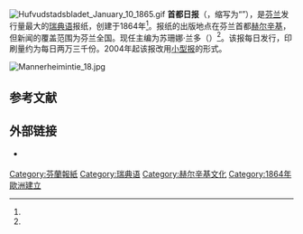 [[File:Hufvudstadsbladet_January_10_1865.gif|thumb]]
'''首都日报'''（{{lang-sv|Hufvudstadsbladet}}，缩写为“{{lang|sv|HBL}}”），是[[芬兰|芬兰]]发行量最大的[[瑞典语|瑞典语]]报纸，创建于1864年<ref name="68url"/>。报纸的出版地点在芬兰首都[[赫尔辛基|赫尔辛基]]，但新闻的覆盖范围为芬兰全国。现任主编为苏珊娜·兰多（{{lang|sv|Susanna Landor}}）<ref name="IL_Susanna"/>。该报每日发行，印刷量约为每日两万三千份。2004年起该报改用[[小报_(版式)|小型报]]的形式。

[[File:Mannerheimintie_18.jpg|thumb]]
{{clear}}

== 参考文献 ==
{{Reflist|refs=
<ref name="IL_Susanna">{{cite web | url = https://www.iltalehti.fi/uutiset/a/2016090222254801 | title = Susanna Ilmonista tulee HBL:n päätoimittaja | language = fi | publisher = [[Iltalehti|Iltalehti]] | date = 2016-09-02 | accessdate = 2021-01-31 | archive-date = 2020-11-24 | archive-url = https://web.archive.org/web/20201124070601/https://www.iltalehti.fi/uutiset/a/2016090222254801 | dead-url = no }}</ref>

<ref name="68url">{{cite web | url = https://68url.com/hbl-fi.html | title = 芬兰首都日报 | language = zh | publisher = 牛吧网址 | accessdate = 2021-01-31 | archive-date = 2021-02-09 | archive-url = https://web.archive.org/web/20210209022810/https://68url.com/hbl-fi.html | dead-url = no }}</ref>
}}

== 外部链接 ==
{{commonscat|Hufvudstadsbladet}}
* {{Official site|https://www.hbl.fi/}} {{sv}}

[[Category:芬蘭報紙|Category:芬蘭報紙]]
[[Category:瑞典语|Category:瑞典语]]
[[Category:赫尔辛基文化|Category:赫尔辛基文化]]
[[Category:1864年歐洲建立|Category:1864年歐洲建立]]